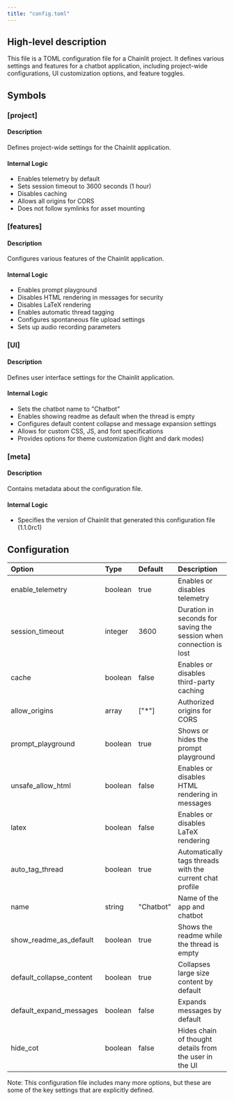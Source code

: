 ```yaml
---
title: "config.toml"
---
```


## High-level description
This file is a TOML configuration file for a Chainlit project. It defines various settings and features for a chatbot application, including project-wide configurations, UI customization options, and feature toggles.

## Symbols

### [project]
#### Description
Defines project-wide settings for the Chainlit application.

#### Internal Logic
- Enables telemetry by default
- Sets session timeout to 3600 seconds (1 hour)
- Disables caching
- Allows all origins for CORS
- Does not follow symlinks for asset mounting

### [features]
#### Description
Configures various features of the Chainlit application.

#### Internal Logic
- Enables prompt playground
- Disables HTML rendering in messages for security
- Disables LaTeX rendering
- Enables automatic thread tagging
- Configures spontaneous file upload settings
- Sets up audio recording parameters

### [UI]
#### Description
Defines user interface settings for the Chainlit application.

#### Internal Logic
- Sets the chatbot name to "Chatbot"
- Enables showing readme as default when the thread is empty
- Configures default content collapse and message expansion settings
- Allows for custom CSS, JS, and font specifications
- Provides options for theme customization (light and dark modes)

### [meta]
#### Description
Contains metadata about the configuration file.

#### Internal Logic
- Specifies the version of Chainlit that generated this configuration file (1.1.0rc1)

## Configuration
| Option | Type | Default | Description |
|:-------|:-----|:--------|:------------|
| enable_telemetry | boolean | true | Enables or disables telemetry |
| session_timeout | integer | 3600 | Duration in seconds for saving the session when connection is lost |
| cache | boolean | false | Enables or disables third-party caching |
| allow_origins | array | ["*"] | Authorized origins for CORS |
| prompt_playground | boolean | true | Shows or hides the prompt playground |
| unsafe_allow_html | boolean | false | Enables or disables HTML rendering in messages |
| latex | boolean | false | Enables or disables LaTeX rendering |
| auto_tag_thread | boolean | true | Automatically tags threads with the current chat profile |
| name | string | "Chatbot" | Name of the app and chatbot |
| show_readme_as_default | boolean | true | Shows the readme while the thread is empty |
| default_collapse_content | boolean | true | Collapses large size content by default |
| default_expand_messages | boolean | false | Expands messages by default |
| hide_cot | boolean | false | Hides chain of thought details from the user in the UI |

Note: This configuration file includes many more options, but these are some of the key settings that are explicitly defined.